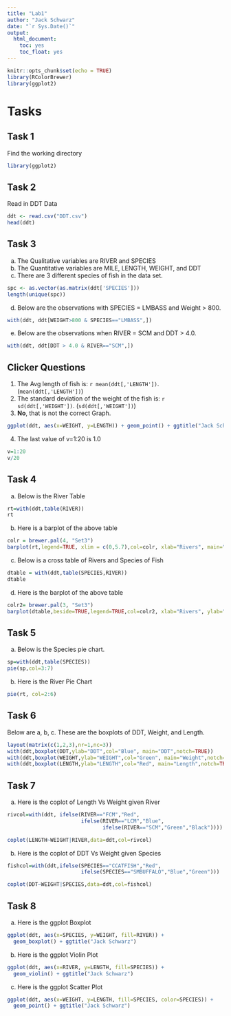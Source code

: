 ```yaml
---
title: "Lab1"
author: "Jack Schwarz"
date: "`r Sys.Date()`"
output: 
  html_document:
    toc: yes
    toc_float: yes
---
```


```r
knitr::opts_chunk$set(echo = TRUE)
library(RColorBrewer)
library(ggplot2)
```


# Tasks

## Task 1

Find the working directory

```r
library(ggplot2)
```

## Task 2

Read in DDT Data

```r
ddt <- read.csv("DDT.csv")
head(ddt)
```

## Task 3

  a.    The Qualitative variables are RIVER and SPECIES
  b.    The Quantitative variables are MILE, LENGTH, WEIGHT, and DDT
  c.    There are 3 different species of fish in the data set.
```r
spc <- as.vector(as.matrix(ddt['SPECIES']))
length(unique(spc))
```
  
  d.    Below are the observations with SPECIES = LMBASS and Weight > 800.
```r
with(ddt, ddt[WEIGHT>800 & SPECIES=="LMBASS",])
```
  e.    Below are the observations when RIVER = SCM and DDT > 4.0.
```r
with(ddt, ddt[DDT > 4.0 & RIVER=="SCM",])
```

## Clicker Questions
  1. The Avg length of fish is: `r mean(ddt[,'LENGTH'])`. (`mean(ddt[,'LENGTH'])`)
  2. The standard deviation of the weight of the fish is: `r sd(ddt[,'WEIGHT'])`. (`sd(ddt[,'WEIGHT'])`)
  3. **No**, that is not the correct Graph.
```r
ggplot(ddt, aes(x=WEIGHT, y=LENGTH)) + geom_point() + ggtitle("Jack Schwarz")
```
  4.    The last value of v=1:20 is 1.0   
```r
v=1:20
v/20
```
  
## Task 4
  a.    Below is the River Table
```r
rt=with(ddt,table(RIVER))
rt
```
  b.    Here is a barplot of the above table
```r
colr = brewer.pal(4, "Set3")
barplot(rt,legend=TRUE, xlim = c(0,5.7),col=colr, xlab="Rivers", main="Number of Rivers")
```
  c.    Below is a cross table of Rivers and Species of Fish
```r
dtable = with(ddt,table(SPECIES,RIVER))
dtable
```
  d.    Here is the barplot of the above table
```r
colr2= brewer.pal(3, "Set3")
barplot(dtable,beside=TRUE,legend=TRUE,col=colr2, xlab="Rivers", ylab="Number of Fish",main="Species of Fish by River",xlim = c(0,23))
```

## Task 5

  a. Below is the Species pie chart.
```r
sp=with(ddt,table(SPECIES))
pie(sp,col=3:7)
```

  b.  Here is the River Pie Chart
```r
pie(rt, col=2:6)
```

## Task 6
Below are a, b, c. These are the boxplots of DDT, Weight, and Length.
```r
layout(matrix(c(1,2,3),nr=1,nc=3))
with(ddt,boxplot(DDT,ylab="DDT",col="Blue", main="DDT",notch=TRUE))
with(ddt,boxplot(WEIGHT,ylab="WEIGHT",col="Green", main="Weight",notch=TRUE))
with(ddt,boxplot(LENGTH,ylab="LENGTH",col="Red", main="Length",notch=TRUE))
```

## Task 7

  a.  Here is the coplot of Length Vs Weight given River
```r
rivcol=with(ddt, ifelse(RIVER=="FCM","Red",
                        ifelse(RIVER=="LCM","Blue",
                               ifelse(RIVER=="SCM","Green","Black"))))

coplot(LENGTH~WEIGHT|RIVER,data=ddt,col=rivcol)
```
  
  b.    Here is the coplot of DDT Vs Weight given Species
```r
fishcol=with(ddt,ifelse(SPECIES=="CCATFISH","Red",
                        ifelse(SPECIES=="SMBUFFALO","Blue","Green")))

coplot(DDT~WEIGHT|SPECIES,data=ddt,col=fishcol)
```
  

## Task 8
  a. Here is the ggplot Boxplot
```r
ggplot(ddt, aes(x=SPECIES, y=WEIGHT, fill=RIVER)) +
  geom_boxplot() + ggtitle("Jack Schwarz")
```

  b.    Here is the ggplot Violin Plot
```r
ggplot(ddt, aes(x=RIVER, y=LENGTH, fill=SPECIES)) +
  geom_violin() + ggtitle("Jack Schwarz")
```

  c.    Here is the ggplot Scatter Plot
```r
ggplot(ddt, aes(x=WEIGHT, y=LENGTH, fill=SPECIES, color=SPECIES)) +
  geom_point() + ggtitle("Jack Schwarz")
```
